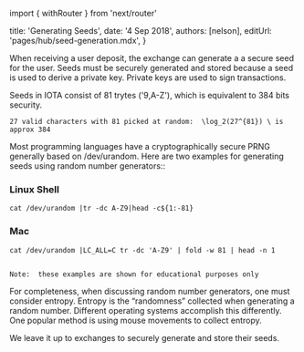 ﻿import { withRouter } from 'next/router'


title: 'Generating Seeds',
date: '4 Sep 2018',
authors: [nelson],
editUrl: 'pages/hub/seed-generation.mdx',
}



When receiving a user deposit, the exchange can generate a a secure seed for the user.  Seeds must be securely generated and stored because a seed is used to derive a private key.  Private keys are used to sign transactions.
 
Seeds in IOTA consist of 81 trytes ('9,A-Z'), which is equivalent to 384 bits security. 

	27 valid characters with 81 picked at random:  \log_2(27^{81}) \ is approx 384

 
Most programming languages have a cryptographically secure PRNG generally based on /dev/urandom.  Here are two examples for generating seeds using  random number generators::
 
### Linux Shell
	 
	cat /dev/urandom |tr -dc A-Z9|head -c${1:-81}

### Mac
	cat /dev/urandom |LC_ALL=C tr -dc 'A-Z9' | fold -w 81 | head -n 1
 
	
	Note:  these examples are shown for educational purposes only

 
For completeness, when discussing random number generators, one must consider entropy.  Entropy is the “randomness” collected when generating a random number.  Different operating systems accomplish this differently.  One popular method is using mouse movements to collect entropy.    
 
We leave it up to exchanges to securely generate and store their seeds.	
 
